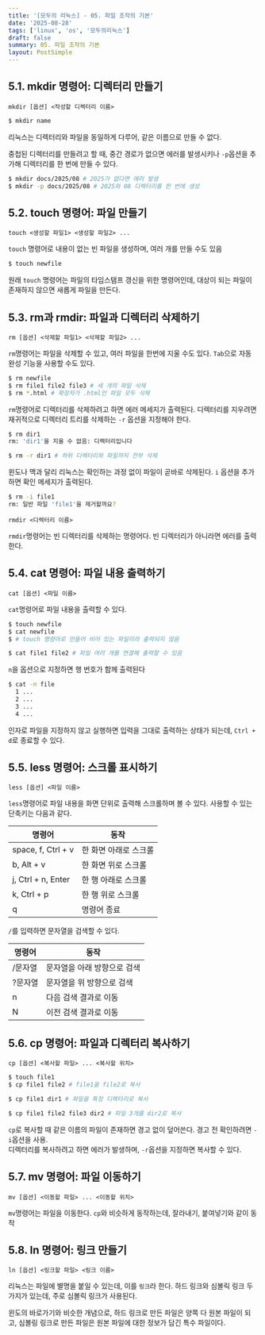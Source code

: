 ```yaml
---
title: '[모두의 리눅스] - 05. 파일 조작의 기본'
date: '2025-08-28'
tags: ['linux', 'os', '모두의리눅스']
draft: false
summary: 05. 파일 조작의 기본
layout: PostSimple
---
```


## 5.1. mkdir 명령어: 디렉터리 만들기

`mkdir [옵션] <작성할 디렉터리 이름>`

```bash
$ mkdir name
```

리눅스는 디렉터리와 파일을 동일하게 다루어, 같은 이름으로 만들 수 없다.

중첩된 디렉터리를 만들려고 할 때, 중간 경로가 없으면 에러를 발생시키나 `-p`옵션을 추가해 디렉터리를 한 번에 만들 수 있다.

```bash
$ mkdir docs/2025/08 # 2025가 없다면 에러 발생
$ mkdir -p docs/2025/08 # 2025와 08 디렉터리를 한 번에 생성
```

## 5.2. touch 명령어: 파일 만들기

`touch <생성할 파일1> <생성할 파일2> ...`

`touch` 명령어로 내용이 없는 빈 파일을 생성하며, 여러 개를 만들 수도 있음

```bash
$ touch newfile
```

원래 `touch` 명령어는 파일의 타임스탬프 갱신을 위한 명령어인데, 대상이 되는 파일이 존재하지 않으면 새롭게 파일을 만든다.

## 5.3. rm과 rmdir: 파일과 디렉터리 삭제하기

`rm [옵션] <삭제할 파일1> <삭제할 파일2> ...`

`rm`명령어는 파일을 삭제할 수 있고, 여러 파일을 한번에 지울 수도 있다. `Tab`으로 자동 완성 기능을 사용할 수도 있다.

```bash
$ rm newfile
$ rm file1 file2 file3 # 세 개의 파일 삭제
$ rm *.html # 확장자가 .html인 파일 모두 삭제
```

`rm`명령어로 디렉터리를 삭제하려고 하면 에러 메세지가 출력된다. 디렉터리를 지우려면 재귀적으로 디렉터리 트리를 삭제하는 `-r` 옵션을 지정해야 한다.

```bash
$ rm dir1
rm: 'dir1'을 지울 수 없음: 디렉터리입니다

$ rm -r dir1 # 하위 디렉터리와 파일까지 전부 삭제
```

윈도나 맥과 달리 리눅스는 확인하는 과정 없이 파일이 곧바로 삭제된다. `i` 옵션을 추가하면 확인 메세지가 출력된다.

```bash
$ rm -i file1
rm: 일반 파일 'file1'을 제거할까요?
```

`rmdir <디렉터리 이름>`

`rmdir`명령어는 빈 디렉터리를 삭제하는 명령어다. 빈 디렉터리가 아니라면 에러를 출력한다.

## 5.4. cat 명령어: 파일 내용 출력하기

`cat [옵션] <파일 이름>`

`cat`명령어로 파일 내용을 출력할 수 있다.

```bash
$ touch newfile
$ cat newfile
$ # touch 명령어로 만들어 비어 있는 파일이라 출력되지 않음

$ cat file1 file2 # 파일 여러 개를 연결해 출력할 수 있음
```

`n`을 옵션으로 지정하면 행 번호가 함께 출력된다

```bash
$ cat -n file
  1 ...
  2 ...
  3 ...
  4 ...
```

인자로 파일을 지정하지 않고 실행하면 입력을 그대로 출력하는 상태가 되는데, `Ctrl + d`로 종료할 수 있다.

## 5.5. less 명령어: 스크롤 표시하기

`less [옵션] <파일 이름>`

`less`명령어로 파일 내용을 화면 단위로 출력해 스크롤하며 볼 수 있다. 사용할 수 있는 단축키는 다음과 같다.

| 명령어             | 동작                  |
| ------------------ | --------------------- |
| space, f, Ctrl + v | 한 화면 아래로 스크롤 |
| b, Alt + v         | 한 화면 위로 스크롤   |
| j, Ctrl + n, Enter | 한 행 아래로 스크롤   |
| k, Ctrl + p        | 한 행 위로 스크롤     |
| q                  | 명령어 종료           |

`/`를 입력하면 문자열을 검색할 수 있다.

| 명령어  | 동작                        |
| ------- | --------------------------- |
| /문자열 | 문자열을 아래 방향으로 검색 |
| ?문자열 | 문자열을 위 방향으로 검색   |
| n       | 다음 검색 결과로 이동       |
| N       | 이전 검색 결과로 이동       |

## 5.6. cp 명령어: 파일과 디렉터리 복사하기

`cp [옵션] <복사할 파일> ... <복사할 위치>`

```bash
$ touch file1
$ cp file1 file2 # file1을 file2로 복사

$ cp file1 dir1 # 파일을 특정 디렉터리로 복사

$ cp file1 file2 file3 dir2 # 파일 3개를 dir2로 복사
```

`cp`로 복사할 때 같은 이름의 파일이 존재하면 경고 없이 덮어쓴다. 경고 전 확인하려면 `-i`옵션을 사용.  
디렉터리를 복사하려고 하면 에러가 발생하며, `-r`옵션을 지정하면 복사할 수 있다.

## 5.7. mv 명령어: 파일 이동하기

`mv [옵션] <이동할 파일> ... <이동할 위치>`

`mv`명령어는 파일을 이동한다. `cp`와 비슷하게 동작하는데, 잘라내기, 붙여넣기와 같이 동작

## 5.8. ln 명령어: 링크 만들기

`ln [옵션] <링크할 파일> <링크 이름>`

리눅스는 파일에 별명을 붙일 수 있는데, 이를 `링크`라 한다. 하드 링크와 심볼릭 링크 두 가지가 있는데, 주로 심볼릭 링크가 사용된다.

윈도의 바로가기와 비슷한 개념으로, 하드 링크로 만든 파일은 양쪽 다 원본 파일이 되고, 심볼링 링크로 만든 파일은 원본 파일에 대한 정보가 담긴 특수 파일이다.
